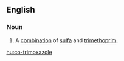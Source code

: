 ==English==
{{wikipedia}}

===Noun===
{{en-noun|-}}
# {{context|pharmaceutical drug|lang=en}} A [[combination]] of [[sulfa]] and [[trimethoprim]].

[[hu:co-trimoxazole]]